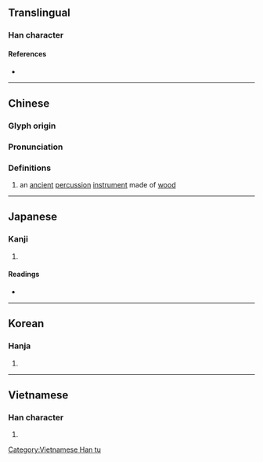 {{character info/new}}
==Translingual==

===Han character===
{{Han char|rn=75|rad=木|as=05|sn=9|four=46910|canj=DRHU|ids=⿰木兄}}

====References====
* {{Han ref|kx=0521.090|dkj=14667|dj=0909.060|hdz=21183.060|uh=67F7|ud=26615|bh=CF4D|bd=53069}}

----

==Chinese==
{{zh-forms}}

===Glyph origin===
{{Han etym}}

===Pronunciation===
{{zh-pron
|m=chù,zhù
|c=zuk1
|mc=y
|oc=y
|ma=
|cat=n
}}

===Definitions===
{{zh-hanzi}}

# an [[ancient]] [[percussion]] [[instrument]] made of [[wood]]

{{zh-cat|Musical instruments}}

----

==Japanese==

===Kanji===
{{ja-kanji|grade=|rs=木05}}

# {{defn|lang=ja|sort=木05}}

====Readings====
* {{ja-readings|on=[[しゅく]] (shuku)|kun=}}

----

==Korean==

===Hanja===
{{ko-hanja|hangeul=축|eumhun=|rv=chuk|mr=ch'uk|y=chwuk}}

# {{defn|lang=ko|sort=木05}}

----

==Vietnamese==

===Han character===
{{vi-readings|rs=木05|hanviet=chúc}}

# {{defn|lang=vi|sort=木05}}

[[Category:Vietnamese Han tu]]